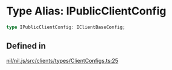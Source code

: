 # Type Alias: IPublicClientConfig

```ts
type IPublicClientConfig: IClientBaseConfig;
```

## Defined in

[nil/nil.js/src/clients/types/ClientConfigs.ts:25](https://github.com/NilFoundation/nil.js/blob/d8bba16997233f201c54e5c49ccea4dad0518b53/src/clients/types/ClientConfigs.ts#L25)
